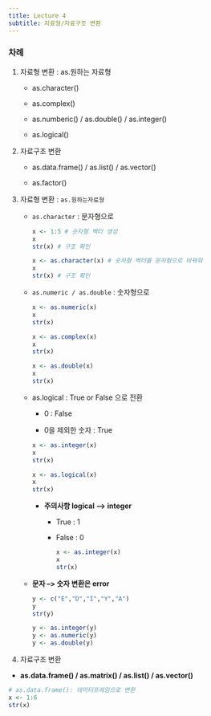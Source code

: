 ```yaml
---
title: Lecture 4
subtitle: 자료형/자료구조 변환 
---
```


### 차례

1.  자료형 변환 : as.원하는 자료형

    -   as.character()

    -   as.complex()

    -   as.numberic() / as.double() / as.integer()

    -   as.logical()

2.  자료구조 변환

    -   as.data.frame() / as.list() / as.vector()

    -   as.factor()

3.  자료형 변환 : `as.원하는자료형`

    -   `as.character` : 문자형으로

        ```r
        x <- 1:5 # 숫자형 벡터 생성 
        x
        str(x) # 구조 확인 

        x <- as.character(x) # 숫자형 벡터를 문자형으로 바꿔줘 
        x
        str(x) # 구조 확인 
        ```

    -   `as.numeric / as.double` : 숫자형으로

        ```r
        x <- as.numeric(x)
        x
        str(x)

        x <- as.complex(x)
        x 
        str(x)

        x <- as.double(x)
        x
        str(x)
        ```

    -   as.logical : True or False 으로 전환

        -   0 : False

        -   0을 제외한 숫자 : True

        ```r
        x <- as.integer(x)
        x
        str(x)

        x <- as.logical(x)
        x
        str(x)
        ```

        -   **주의사항 logical --\> integer**

            -   True : 1

            -   False : 0

                ```r
                x <- as.integer(x)
                x
                str(x)
                ```

    -   **문자 --\> 숫자 변환은 error**

        ```r
        y <- c("E","D","I","Y","A")
        y
        str(y)

        y <- as.integer(y)
        y <- as.numeric(y)
        y <- as.double(y)
        ```

4.  자료구조 변환

-   **as.data.frame() / as.matrix() / as.list() / as.vector()**

```r
# as.data.frame(): 데이터프레임으로 변환
x <- 1:6
str(x)
```
